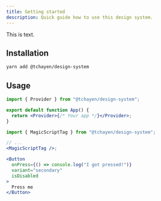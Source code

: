 ```yaml
---
title: Getting started
description: Quick guide how to use this design system.
---
```


This is text.

## Installation

```bash
yarn add @tchayen/design-system
```

## Usage

```jsx
import { Provider } from "@tchayen/design-system";

export default function App() {
  return <Provider>{/* Your app */}</Provider>;
}
```

```jsx
import { MagicScriptTag } from "@tchayen/design-system";

// ...
<MagicScriptTag />;
```

```jsx
<Button
  onPress={() => console.log("I got pressed!")}
  variant="secondary"
  isDisabled
>
  Press me
</Button>
```
